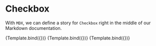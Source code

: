 <!--- Checkbox.stories.mdx -->


<Meta title="MDX/Checkbox" component={Checkbox} />

# Checkbox

With `MDX`, we can define a story for `Checkbox` right in the middle of our
Markdown documentation.

<!--- This is your Story template function, shown here in React -->


<Canvas>
  <Story
    name="Unchecked"
    args={{
      label: 'Unchecked',
    }}
  >
    {Template.bind({})}
  </Story>
  <Story
    name="Checked"
    args={{
      label: 'Unchecked',
      checked: true,
    }}
  >
    {Template.bind({})}
  </Story>
  <Story
    name="Secondary"
    args={{
      label: 'Secondary',
      checked: true,
      appearance: 'secondary',
    }}
  >
    {Template.bind({})}
  </Story>
</Canvas>
